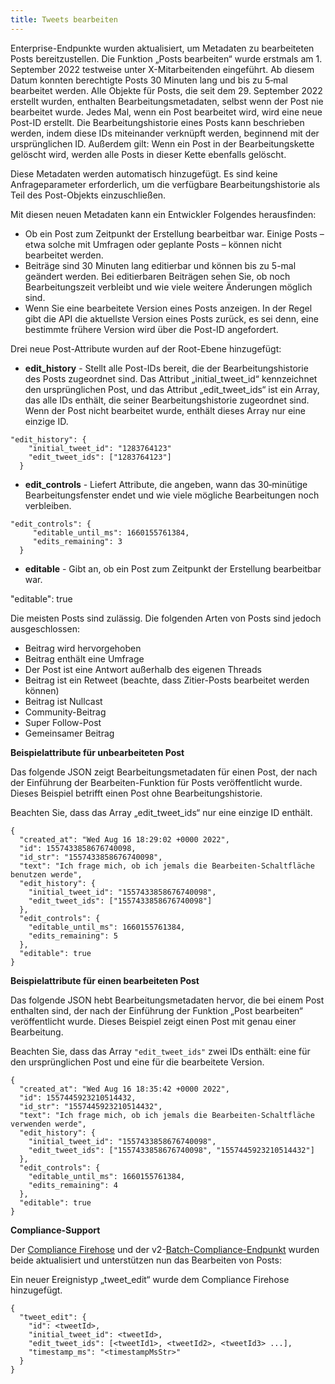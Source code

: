 ```yaml
---
title: Tweets bearbeiten
---
```


Enterprise-Endpunkte wurden aktualisiert, um Metadaten zu bearbeiteten Posts bereitzustellen. Die Funktion „Posts bearbeiten“ wurde erstmals am 1. September 2022 testweise unter X-Mitarbeitenden eingeführt. Ab diesem Datum konnten berechtigte Posts 30 Minuten lang und bis zu 5‑mal bearbeitet werden. Alle Objekte für Posts, die seit dem 29. September 2022 erstellt wurden, enthalten Bearbeitungsmetadaten, selbst wenn der Post nie bearbeitet wurde. Jedes Mal, wenn ein Post bearbeitet wird, wird eine neue Post-ID erstellt. Die Bearbeitungshistorie eines Posts kann beschrieben werden, indem diese IDs miteinander verknüpft werden, beginnend mit der ursprünglichen ID. Außerdem gilt: Wenn ein Post in der Bearbeitungskette gelöscht wird, werden alle Posts in dieser Kette ebenfalls gelöscht.

Diese Metadaten werden automatisch hinzugefügt. Es sind keine Anfrageparameter erforderlich, um die verfügbare Bearbeitungshistorie als Teil des Post-Objekts einzuschließen.

Mit diesen neuen Metadaten kann ein Entwickler Folgendes herausfinden:

- Ob ein Post zum Zeitpunkt der Erstellung bearbeitbar war. Einige Posts – etwa solche mit Umfragen oder geplante Posts – können nicht bearbeitet werden.
- Beiträge sind 30 Minuten lang editierbar und können bis zu 5-mal geändert werden. Bei editierbaren Beiträgen sehen Sie, ob noch Bearbeitungszeit verbleibt und wie viele weitere Änderungen möglich sind.
- Wenn Sie eine bearbeitete Version eines Posts anzeigen. In der Regel gibt die API die aktuellste Version eines Posts zurück, es sei denn, eine bestimmte frühere Version wird über die Post-ID angefordert.

Drei neue Post-Attribute wurden auf der Root-Ebene hinzugefügt:

- **edit\_history**  - Stellt alle Post-IDs bereit, die der Bearbeitungshistorie des Posts zugeordnet sind. Das Attribut „initial\_tweet\_id“ kennzeichnet den ursprünglichen Post, und das Attribut „edit\_tweet\_ids“ ist ein Array, das alle IDs enthält, die seiner Bearbeitungshistorie zugeordnet sind. Wenn der Post nicht bearbeitet wurde, enthält dieses Array nur eine einzige ID.

```
"edit_history": {
    "initial_tweet_id": "1283764123"
    "edit_tweet_ids": ["1283764123"]
  }
```

- **edit\_controls** - Liefert Attribute, die angeben, wann das 30‑minütige Bearbeitungsfenster endet und wie viele mögliche Bearbeitungen noch verbleiben.

```
"edit_controls": {  
     "editable_until_ms": 1660155761384,
     "edits_remaining": 3   
  }
```

- **editable** - Gibt an, ob ein Post zum Zeitpunkt der Erstellung bearbeitbar war.

"editable": true

Die meisten Posts sind zulässig. Die folgenden Arten von Posts sind jedoch ausgeschlossen:

- Beitrag wird hervorgehoben
- Beitrag enthält eine Umfrage
- Der Post ist eine Antwort außerhalb des eigenen Threads
- Beitrag ist ein Retweet (beachte, dass Zitier-Posts bearbeitet werden können)
- Beitrag ist Nullcast
- Community-Beitrag
- Super Follow-Post
- Gemeinsamer Beitrag

**Beispielattribute für unbearbeiteten Post**

Das folgende JSON zeigt Bearbeitungsmetadaten für einen Post, der nach der Einführung der Bearbeiten-Funktion für Posts veröffentlicht wurde. Dieses Beispiel betrifft einen Post ohne Bearbeitungshistorie.

Beachten Sie, dass das Array „edit\_tweet\_ids“ nur eine einzige ID enthält.

```
{
  "created_at": "Wed Aug 16 18:29:02 +0000 2022",
  "id": 1557433858676740098,
  "id_str": "1557433858676740098",
  "text": "Ich frage mich, ob ich jemals die Bearbeiten-Schaltfläche benutzen werde",
  "edit_history": {
    "initial_tweet_id": "1557433858676740098",
    "edit_tweet_ids": ["1557433858676740098"]
  },
  "edit_controls": {
    "editable_until_ms": 1660155761384,
    "edits_remaining": 5
  },
  "editable": true
}
```

**Beispielattribute für einen bearbeiteten Post**

Das folgende JSON hebt Bearbeitungsmetadaten hervor, die bei einem Post enthalten sind, der nach der Einführung der Funktion „Post bearbeiten“ veröffentlicht wurde. Dieses Beispiel zeigt einen Post mit genau einer Bearbeitung.

Beachten Sie, dass das Array `"edit_tweet_ids"` zwei IDs enthält: eine für den ursprünglichen Post und eine für die bearbeitete Version.

```
{
  "created_at": "Wed Aug 16 18:35:42 +0000 2022",
  "id": 1557445923210514432,
  "id_str": "1557445923210514432",
  "text": "Ich frage mich, ob ich jemals die Bearbeiten-Schaltfläche verwenden werde",
  "edit_history": {
    "initial_tweet_id": "1557433858676740098",
    "edit_tweet_ids": ["1557433858676740098", "1557445923210514432"]
  },
  "edit_controls": {
    "editable_until_ms": 1660155761384,
    "edits_remaining": 4
  },
  "editable": true
}
```

**Compliance-Support**

Der [Compliance Firehose](/de/x-api/enterprise-gnip-2.0/fundamentals/firehouse) und der v2-[Batch-Compliance-Endpunkt](/de/x-api/compliance/batch-compliance/introduction) wurden beide aktualisiert und unterstützen nun das Bearbeiten von Posts:

Ein neuer Ereignistyp „tweet\_edit“ wurde dem Compliance Firehose hinzugefügt.

```
{
  "tweet_edit": {
    "id": <tweetId>,
    "initial_tweet_id": <tweetId>,
    "edit_tweet_ids": [<tweetId1>, <tweetId2>, <tweetId3> ...],
    "timestamp_ms": "<timestampMsStr>"
  }
}
```